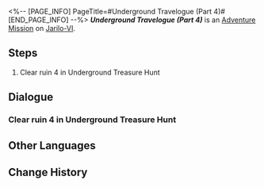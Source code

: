 <%-- [PAGE_INFO]
PageTitle=#Underground Travelogue (Part 4)#
[END_PAGE_INFO] --%>
{{Stub|Dialogue.}}
{{Mission Infobox
|id            = 8012104
|title         = 
|image         = <!--Mission Underground Travelogue (Part 4).png-->
|type          = Adventure
|event_name    = 
|chapter       = 
|requirements  = [[Adventure Mission]] ''[[Underground Travelogue (Part 3)]]'' completed
|summary       = <!--official mission summary from Fate's Atlas-->
|characters    = Aksay; Trailblazer
|startLocation = [[Jarilo-VI]] - [[Great Mine]]
|world         = Jarilo-VI
|area          = Great Mine
|prev          = Underground Travelogue (Part 3)
|next          = Underground Travelogue (Part 5)
|exp           = 
|credits       = 10000
|stellarJade   = 
|other         = {{Card List|}}
}}
'''''Underground Travelogue (Part 4)''''' is an [[Adventure Mission]] on [[Jarilo-VI]].

==Steps==
# Clear ruin 4 in Underground Treasure Hunt

<!--
==Gameplay Notes==

--><!--
==Trial Character==

-->
==Dialogue==
{{Stub Dialogue}}
===Clear ruin 4 in Underground Treasure Hunt===
{{Mission Description|type=adventure|location=<!--to be added-->|Aksay has excavated a new ancient ruin. Continue your treasure hunting journey!}}
{{Dialogue Start}}
:{{tx}}
{{Dialogue End}}

==Other Languages==
{{Other Languages
|en   = Underground Travelogue (Part 4)
|zhs  = 地城游记•其四
|zht  = 地城遊記•其四
|ja   = 地下遺跡探遊記・四
|ko   = 지하 여행기•4
|es   = Diario de un viaje subterráneo&nbsp;IV
|fr   = Voyage au centre de la terre (partie&nbsp;4)
|ru   = Путевые записки из-под земли IV
|th   = บันทึกการเดินทางในเมืองใต้ดิน 4
|vi   = Du Ký Thành Ngầm 4
|de   = Untergrund-Reisebericht (Teil 4)
|id   = Catatan Perjalanan Bawah Tanah (Bagian 4)
|pt   = Diário de Viagem do Subterrâneo (Parte 4)
}}

==Change History==
{{Change History|1.2}}
